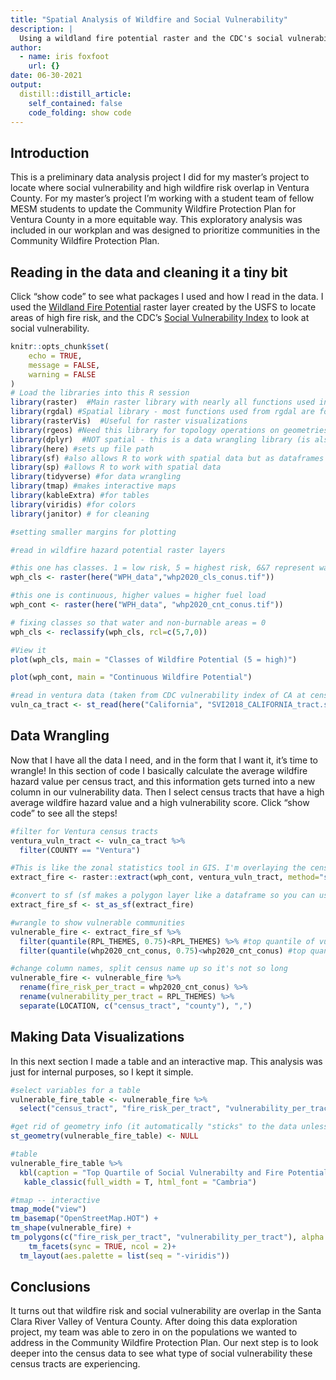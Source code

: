 ```yaml
---
title: "Spatial Analysis of Wildfire and Social Vulnerability"
description: |
  Using a wildland fire potential raster and the CDC's social vulnerability index to locate where high wildfire risk and high social vulnerability overlap in Ventura County.
author:
  - name: iris foxfoot
    url: {}
date: 06-30-2021
output:
  distill::distill_article:
    self_contained: false
    code_folding: show code
---
```

## Introduction

This is a preliminary data analysis project I did for my master's project to locate where social vulnerability and high wildfire risk overlap in Ventura County. For my master's project I'm working with a student team of fellow MESM students to update the Community Wildfire Protection Plan for Ventura County in a more equitable way. This exploratory analysis was included in our workplan and was designed to prioritize communities in the Community Wildfire Protection Plan.

## Reading in the data and cleaning it a tiny bit

Click "show code" to see what packages I used and how I read in the data. I used the [Wildland Fire Potential](https://www.firelab.org/sites/default/files/images/downloads/wfp_2012_classified_metadata_faq.pdf) raster layer created by the USFS to locate areas of high fire risk, and the CDC's [Social Vulnerability Index](https://www.atsdr.cdc.gov/placeandhealth/svi/documentation/SVI_documentation_2018.html) to look at social vulnerability.

```r
knitr::opts_chunk$set(
	echo = TRUE,
	message = FALSE,
	warning = FALSE
)
# Load the libraries into this R session
library(raster)  #Main raster library with nearly all functions used in this analysis
library(rgdal) #Spatial library - most functions used from rgdal are for vectors (shapefiles)
library(rasterVis)  #Useful for raster visualizations
library(rgeos) #Need this library for topology operations on geometries
library(dplyr)  #NOT spatial - this is a data wrangling library (is also part of tidyverse)
library(here) #sets up file path
library(sf) #also allows R to work with spatial data but as dataframes
library(sp) #allows R to work with spatial data
library(tidyverse) #for data wrangling
library(tmap) #makes interactive maps
library(kableExtra) #for tables
library(viridis) #for colors
library(janitor) # for cleaning

#setting smaller margins for plotting

#read in wildfire hazard potential raster layers

#this one has classes. 1 = low risk, 5 = highest risk, 6&7 represent water/non burnable areas
wph_cls <- raster(here("WPH_data","whp2020_cls_conus.tif"))

#this one is continuous, higher values = higher fuel load 
wph_cont <- raster(here("WPH_data", "whp2020_cnt_conus.tif"))

# fixing classes so that water and non-burnable areas = 0
wph_cls <- reclassify(wph_cls, rcl=c(5,7,0))

#View it
plot(wph_cls, main = "Classes of Wildfire Potential (5 = high)")

plot(wph_cont, main = "Continuous Wildfire Potential")

#read in ventura data (taken from CDC vulnerability index of CA at census level)
vuln_ca_tract <- st_read(here("California", "SVI2018_CALIFORNIA_tract.shp"))
```

## Data Wrangling

Now that I have all the data I need, and in the form that I want it, it's time to wrangle! In this section of code I basically calculate the average wildfire hazard value per census tract, and this information gets turned into a new column in our vulnerability data. Then I select census tracts that have a high average wildfire hazard value and a high vulnerability score. Click "show code" to see all the steps!

```r
#filter for Ventura census tracts
ventura_vuln_tract <- vuln_ca_tract %>% 
  filter(COUNTY == "Ventura")

#This is like the zonal statistics tool in GIS. I'm overlaying the census boundaries onto the raster of continuous fire risk and calculating the mean risk in each tract. It then appends it to the polygon layer, which is the census tracts of Ventura in this case.
extract_fire <- raster::extract(wph_cont, ventura_vuln_tract, method="simple", fun=mean, weights=TRUE, normalizeWeights=TRUE, sp = TRUE)

#convert to sf (sf makes a polygon layer like a dataframe so you can use tidyverse commands on it)
extract_fire_sf <- st_as_sf(extract_fire)

#wrangle to show vulnerable communities
vulnerable_fire <- extract_fire_sf %>% 
  filter(quantile(RPL_THEMES, 0.75)<RPL_THEMES) %>% #top quantile of vulnerability
  filter(quantile(whp2020_cnt_conus, 0.75)<whp2020_cnt_conus) #top quantile of fire risk

#change column names, split census name up so it's not so long
vulnerable_fire <- vulnerable_fire %>% 
  rename(fire_risk_per_tract = whp2020_cnt_conus) %>% 
  rename(vulnerability_per_tract = RPL_THEMES) %>% 
  separate(LOCATION, c("census_tract", "county"), ",")
```

## Making Data Visualizations

In this next section I made a table and an interactive map. This analysis was just for internal purposes, so I kept it simple. 

```r
#select variables for a table
vulnerable_fire_table <- vulnerable_fire %>% 
  select("census_tract", "fire_risk_per_tract", "vulnerability_per_tract") 

#get rid of geometry info (it automatically "sticks" to the data unless you tell it not to)
st_geometry(vulnerable_fire_table) <- NULL

#table
vulnerable_fire_table %>% 
  kbl(caption = "Top Quartile of Social Vulnerabilty and Fire Potential by Census Tract") %>% 
   kable_classic(full_width = T, html_font = "Cambria")

#tmap -- interactive
tmap_mode("view")
tm_basemap("OpenStreetMap.HOT") +
tm_shape(vulnerable_fire) +
tm_polygons(c("fire_risk_per_tract", "vulnerability_per_tract"), alpha = 0.5, id = "census_tract", palette = "seq", legend.reverse = T) +
    tm_facets(sync = TRUE, ncol = 2)+
  tm_layout(aes.palette = list(seq = "-viridis"))
```
## Conclusions

It turns out that wildfire risk and social vulnerability are overlap in the Santa Clara River Valley of Ventura County. After doing this data exploration project, my team was able to zero in on the populations we wanted to address in the Community Wildfire Protection Plan. Our next step is to look deeper into the census data to see what type of social vulnerability these census tracts are experiencing. 

